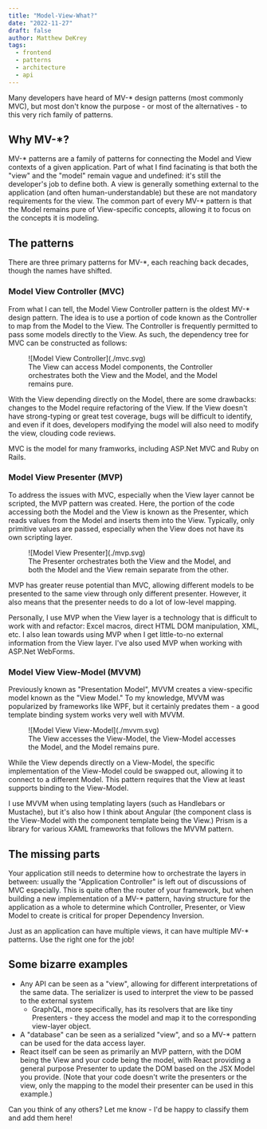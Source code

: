 ```yaml
---
title: "Model-View-What?"
date: "2022-11-27"
draft: false
author: Matthew DeKrey
tags:
  - frontend
  - patterns
  - architecture
  - api
---
```



Many developers have heard of MV-* design patterns (most commonly MVC), but most don't know the purpose - or most of the
alternatives - to this very rich family of patterns.

## Why MV-*?

MV-* patterns are a family of patterns for connecting the Model and View contexts of a given application. Part of what
I find facinating is that both the "view" and the "model" remain vague and undefined: it's still the developer's job to
define both. A view is generally something external to the application (and often human-understandable) but these are
not mandatory requirements for the view. The common part of every MV-* pattern is that the Model remains pure of
View-specific concepts, allowing it to focus on the concepts it is modeling.

## The patterns

There are three primary patterns for MV-*, each reaching back decades, though the names have shifted.

### Model View Controller (MVC)

From what I can tell, the Model View Controller pattern is the oldest MV-* design pattern. The idea is to use a
portion of code known as the Controller to map from the Model to the View. The Controller is frequently permitted to
pass some models directly to the View. As such, the dependency tree for MVC can be constructed as follows:

<figure>
![Model View Controller](./mvc.svg)
<FigCaption>The View can access Model components, the Controller orchestrates both the View and the Model, and the Model remains pure.</FigCaption>
</figure>

With the View depending directly on the Model, there are some drawbacks: changes to the Model require refactoring of the
View. If the View doesn't have strong-typing or great test coverage, bugs will be difficult to identify, and even if it
does, developers modifying the model will also need to modify the view, clouding code reviews.

MVC is the model for many framworks, including ASP.Net MVC and Ruby on Rails.

### Model View Presenter (MVP)

To address the issues with MVC, especially when the View layer cannot be scripted, the MVP pattern was created. Here,
the portion of the code accessing both the Model and the View is known as the Presenter, which reads values from the
Model and inserts them into the View. Typically, only primitive values are passed, especially when the View does not
have its own scripting layer.

<figure>
![Model View Presenter](./mvp.svg)
<FigCaption>The Presenter orchestrates both the View and the Model, and both the Model and the View remain separate from the other.</FigCaption>
</figure>

MVP has greater reuse potential than MVC, allowing different models to be presented to the same view through only
different presenter. However, it also means that the presenter needs to do a lot of low-level mapping.

Personally, I use MVP when the View layer is a technology that is difficult to work with and refactor: Excel macros,
direct HTML DOM manipulation, XML, etc. I also lean towards using MVP when I get little-to-no external information from
the View layer. I've also used MVP when working with ASP.Net WebForms.

### Model View View-Model (MVVM)

Previously known as "Presentation Model", MVVM creates a view-specific model known as the "View Model." To my knowledge,
MVVM was popularized by frameworks like WPF, but it certainly predates them - a good template binding system works very
well with MVVM.

<figure>
![Model View View-Model](./mvvm.svg)
<FigCaption>The View accesses the View-Model, the View-Model accesses the Model, and the Model remains pure.</FigCaption>
</figure>

While the View depends directly on a View-Model, the specific implementation of the View-Model could be swapped out,
allowing it to connect to a different Model. This pattern requires that the View at least supports binding to the
View-Model.

I use MVVM when using templating layers (such as Handlebars or Mustache), but it's also how I think about Angular (the
component class is the View-Model with the component template being the View.) Prism is a library for various XAML
frameworks that follows the MVVM pattern.

## The missing parts

Your application still needs to determine how to orchestrate the layers in between: usually the "Application
Controller" is left out of discussions of MVC especially. This is quite often the router of your framework, but when
building a new implementation of a MV-* pattern, having structure for the application as a whole to determine which
Controller, Presenter, or View Model to create is critical for proper Dependency Inversion.

Just as an application can have multiple views, it can have multiple MV-* patterns. Use the right one for the job!

## Some bizarre examples

- Any API can be seen as a "view", allowing for different interpretations of the same data. The serializer is used to
  interpret the view to be passed to the external system
	- GraphQL, more specifically, has its resolvers that are like tiny Presenters - they access the model and map it to
	  the corresponding view-layer object.
- A "database" can be seen as a serialized "view", and so a MV-* pattern can be used for the data access layer.
- React itself can be seen as primarily an MVP pattern, with the DOM being the View and your code being the model, with
  React providing a general purpose Presenter to update the DOM based on the JSX Model you provide. (Note that your code
  doesn't write the presenters or the view, only the mapping to the model their presenter can be used in this example.)

Can you think of any others? Let me know - I'd be happy to classify them and add them here!